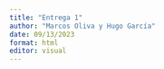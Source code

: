 ```yaml
---
title: "Entrega 1"
author: "Marcos Oliva y Hugo García"
date: 09/13/2023
format: html
editor: visual
---
```

